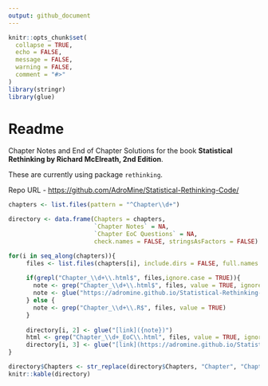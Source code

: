 ```yaml
---
output: github_document
---
```


<!-- README.md is generated from README.Rmd. Please edit that file -->

```r
knitr::opts_chunk$set(
  collapse = TRUE,
  echo = FALSE, 
  message = FALSE, 
  warning = FALSE,
  comment = "#>"
)
library(stringr)
library(glue)
```

# Readme

Chapter Notes and End of Chapter Solutions for the book **Statistical Rethinking by Richard McElreath, 2nd Edition**. 

These are currently using package `rethinking`. 

Repo URL - [https://github.com/AdroMine/Statistical-Rethinking-Code/](https://github.com/AdroMine/Statistical-Rethinking-Code/)


```r
chapters <- list.files(pattern = "^Chapter\\d+")

directory <- data.frame(Chapters = chapters, 
                        `Chapter Notes` = NA, 
                        `Chapter EoC Questions` = NA, 
                        check.names = FALSE, stringsAsFactors = FALSE)

for(i in seq_along(chapters)){
     files <- list.files(chapters[i], include.dirs = FALSE, full.names = TRUE)
     
     if(grepl("Chapter_\\d+\\.html$", files,ignore.case = TRUE)){
       note <- grep("Chapter_\\d+\\.html$", files, value = TRUE, ignore.case = TRUE)
       note <- glue("https://adromine.github.io/Statistical-Rethinking-Code/{note}")
     } else {
       note <- grep("Chapter_\\d+\\.R$", files, value = TRUE)
     }
     
     directory[i, 2] <- glue("[link]({note})")
     html <- grep("Chapter_\\d+_EoC\\.html", files, value = TRUE, ignore.case = TRUE)
     directory[i, 3] <- glue("[link](https://adromine.github.io/Statistical-Rethinking-Code/{html})")
}

directory$Chapters <- str_replace(directory$Chapters, "Chapter", "Chapter ")
knitr::kable(directory)
```


